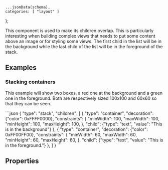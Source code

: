     ...jsonData(schema),
    categories: [ "layout" ]
};

This component is used to make its children overlap. This is particularly interesting when building complex views that needs to put some content above an image or for styling some views.
The first child in the list will be in the background while the last child of the list will be in the foreground of the stack.

## Examples

### Stacking containers

This example will show two boxes, a red one at the background and a green one in the foreground. Both are respectively sized 100x100 and 60x60 so that they can be seen.

<CodeBlock>
```json
{
    "type": "stack",
    "children": [
        {
        "type": "container",
        "decoration": {"color": 0xFFFF0000},
        "constraints": {
            "minWidth": 100,
            "maxWidth": 100,
            "minHeight": 100,
            "maxHeight": 100,
        },
        "child": {"type": "text", "value": "This is in the background"}
        },
        {
        "type": "container",
        "decoration": {"color": 0xFF00FF00},
        "constraints": {
            "minWidth": 60,
            "maxWidth": 60,
            "minHeight": 60,
            "maxHeight": 60,
        },
        "child": {"type": "text", "value": "This is in the foreground."}
        },
    ]
}
```
</CodeBlock>

## Properties
<PropertyTable schema={schema}/>
